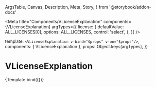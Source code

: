   ArgsTable,
  Canvas,
  Description,
  Meta,
  Story,
} from '@storybook/addon-docs'



<Meta
  title="Components/VLicenseExplanation"
  components={VLicenseExplanation}
  argTypes={{
    license: {
      defaultValue: ALL_LICENSES[0],
      options: ALL_LICENSES,
      control: 'select',
    },
  }}
/>

  template: `<VLicenseExplanation v-bind="$props" v-on="$props"/>`,
  components: { VLicenseExplanation },
  props: Object.keys(argTypes),
})

# VLicenseExplanation

<Description of={VLicenseExplanation} />

<ArgsTable of={VLicenseExplanation} />

<Canvas>
  <Story name="Default">{Template.bind({})}</Story>
</Canvas>
